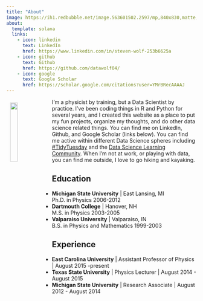 ```yaml
---
title: "About"
image: https://ih1.redbubble.net/image.563601502.2597/mp,840x830,matte,f8f8f8,t-pad,1000x1000,f8f8f8.jpg
about:
  template: solana
  links:
    - icon: linkedin
      text: LinkedIn
      href: https://www.linkedin.com/in/steven-wolf-253b6625a
    - icon: github
      text: Github
      href: https://github.com/datawolf04/
    - icon: google
      text: Google Scholar
      href: https://scholar.google.com/citations?user=YMrBRecAAAAJ
---
```


![](swolfHeadVert.jpg){width=20% style="float:left; padding:10px"} I'm a physicist by training, but a Data Scientist by practice. I've been coding things in R and Python for several years, and I created this website as a place to put my fun projects, organize my thoughts, and do other data science related things. You can find me on LinkedIn, Github, and Google Scholar (links below). You can find me active within different Data Science spheres including [#TidyTuesday](https://github.com/rfordatascience/tidytuesday/blob/master/README.md) and the [Data Science Learning Community](https://dslc.io/). When I'm not at work, or playing with data, you can find me outside, I love to go hiking and kayaking.

## Education

- **Michigan State University** | East Lansing, MI  <br> Ph.D. in Physics 2006-2012
- **Dartmouth College** | Hanover, NH <br> M.S. in Physics 2003-2005
- **Valparaiso University** | Valparaiso, IN <br> B.S. in Physics and Mathematics 1999-2003

## Experience

- **East Carolina University** | Assistant Professor of Physics | August 2015 -present
- **Texas State University** | Physics Lecturer | August 2014 - August 2015
- **Michigan State University** | Research Associate | August 2012 - August 2014

